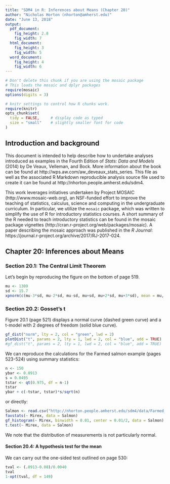 ```yaml
---
title: "SDM4 in R: Inferences about Means (Chapter 20)"
author: "Nicholas Horton (nhorton@amherst.edu)"
date: "June 13, 2018"
output: 
  pdf_document:
    fig_height: 2.8
    fig_width: 7
  html_document:
    fig_height: 3
    fig_width: 5
  word_document:
    fig_height: 4
    fig_width: 6
---
```



```r
# Don't delete this chunk if you are using the mosaic package
# This loads the mosaic and dplyr packages
require(mosaic)
options(digits = 3)
```

```r
# knitr settings to control how R chunks work.
require(knitr)
opts_chunk$set(
  tidy = FALSE,     # display code as typed
  size = "small"    # slightly smaller font for code
)
```

## Introduction and background 

This document is intended to help describe how to undertake analyses introduced 
as examples in the Fourth Edition of *Stats: Data and Models* (2014) by De Veaux, Velleman, and Bock.
More information about the book can be found at http://wps.aw.com/aw_deveaux_stats_series.  This
file as well as the associated R Markdown reproducible analysis source file used to create it can be found at http://nhorton.people.amherst.edu/sdm4.

This work leverages initiatives undertaken by Project MOSAIC (http://www.mosaic-web.org), an NSF-funded effort to improve the teaching of statistics, calculus, science and computing in the undergraduate curriculum. In particular, we utilize the `mosaic` package, which was written to simplify the use of R for introductory statistics courses. A short summary of the R needed to teach introductory statistics can be found in the mosaic package vignettes (http://cran.r-project.org/web/packages/mosaic).
A paper describing the mosaic approach was published in the *R Journal*: https://journal.r-project.org/archive/2017/RJ-2017-024.

## Chapter 20: Inferences about Means

### Section 20.1: The Central Limit Theorem

Let's begin by reproducing the figure on the bottom of page 519.

```r
mu <- 1309
sd <- 15.7
xpnorm(c(mu-3*sd, mu-2*sd, mu-sd, mu+sd, mu+2*sd, mu+3*sd), mean = mu, sd = sd)
```

### Section 20.2: Gosset's t

Figure 20.1 (page 521) displays a normal curve (dashed green curve) and a t-model with 2 degrees of freedom (solid blue curve).

```r
gf_dist("norm", lty = 2, col = "green", lwd = 2)
plotDist("t", params = 2, lty = 1, lwd = 2, col = "blue", add = TRUE)
#gf_dist("t", params = 2, lty = 1, lwd = 2, col = "blue", add = TRUE)
```

We can reproduce the calculations for the Farmed salmon example (pages 523-524) using summary statistics:

```r
n <- 150 
ybar <- 0.0913
s = 0.0495
tstar <- qt(0.975, df = n-1)
tstar
ybar + c(-tstar, tstar)*s/sqrt(n)
```

or directly:

```r
Salmon <- read.csv("http://nhorton.people.amherst.edu/sdm4/data/Farmed_Salmon.csv")
favstats(~ Mirex, data = Salmon)
gf_histogram(~ Mirex, binwidth = 0.01, center = 0.01/2, data = Salmon)
t.test(~ Mirex, data = Salmon)
```

We note that the distribution of measurements is not particularly normal.

#### Section 20.4: A hypothesis test for the mean

We can carry out the one-sided test outlined on page 530:

```r
tval <- (.0913-0.08)/0.0040
tval
1-xpt(tval, df = 149)
```


